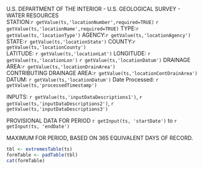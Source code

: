 U.S. DEPARTMENT OF THE INTERIOR - U.S. GEOLOGICAL SURVEY - WATER RESOURCES  
STATION:`r getValue(ts,'locationNumber',required=TRUE)` `r getValue(ts,'locationName',required=TRUE)` TYPE:`r getValue(ts,'locationType')` AGENCY:`r getValue(ts,'locationAgency')` STATE:`r getValue(ts,'locationState')` COUNTY:`r getValue(ts,'locationCounty')`  
LATITUDE: `r getValue(ts,'locationLat')` LONGITUDE: `r getValue(ts,'locationLon')` `r getValue(ts,'locationDatum')` DRAINAGE AREA:`r getValue(ts,'locationDrainArea')`  
CONTRIBUTING DRAINAGE AREA:`r getValue(ts,'locationContDrainArea')` DATUM: `r getValue(ts,'locationDatum')`
 Date Processed: `r getValue(ts,'processedTimestamp')`
   
 INPUTS: `r getValue(ts,'inputDataDescriptions1')`, `r getValue(ts,'inputDataDescriptions2')`, `r getValue(ts,'inputDataDescriptions3')`
   
 PROVISIONAL DATA FOR PERIOD `r getInput(ts, 'startDate')` to `r getInput(ts, 'endDate')`
   
 MAXIMUM FOR PERIOD, BASED ON 365 EQUIVALENT DAYS OF RECORD.  
   
```{r,echo=FALSE,result='asis',comment=NA}
tbl <- extremesTable(ts)
formTable <- padTable(tbl)
cat(formTable)
```

